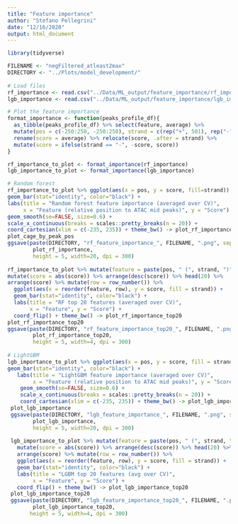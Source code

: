 ```yaml
---
title: "Feature importance"
author: "Stefano Pellegrini"
date: "12/16/2020"
output: html_document
---
```


```r
library(tidyverse)
```


```r
FILENAME <- "negFiltered_atleast2max"
DIRECTORY <- "../Plots/model_development/"
 
# Load files
rf_importance <- read.csv("../Data/ML_output/feature_importance/rf_importance_rank_negFiltered_atleast2max.csv")
lgb_importance <- read.csv("../Data/ML_output/feature_importance/lgb_importance_rank_negFiltered_atleast2max.csv")
```


```r
# Plot the feature importance
format_importance <- function(peaks_profile_df){
  as_tibble(peaks_profile_df) %>% select(feature, average) %>%
  mutate(pos = c(-250:250, -250:250), strand = c(rep("+", 501), rep("-", 501))) %>% 
  rename(score = average) %>% relocate(score, .after = strand) %>%
  mutate(score = ifelse(strand == "-", -score, score))
}

rf_importance_to_plot <- format_importance(rf_importance)
lgb_importance_to_plot <- format_importance(lgb_importance)

# Random forest
rf_importance_to_plot %>% ggplot(aes(x = pos, y = score, fill=strand)) + 
geom_bar(stat="identity", color="black") +
labs(title = "Random forest feature importance (averaged over CV)", 
     x = "Feature (relative position to ATAC mid peaks)", y = "Score") + 
geom_smooth(se=FALSE, size=0.6) +
scale_x_continuous(breaks = scales::pretty_breaks(n = 20)) +
coord_cartesian(xlim = c(-235, 235)) + theme_bw() -> plot_rf_importance
plot_cage_by_peak_pos
ggsave(paste(DIRECTORY, "rf_feature_importance_", FILENAME, ".png", sep=""), 
        plot_rf_importance, 
        height = 5, width=20, dpi = 300) 
 
rf_importance_to_plot %>% mutate(feature = paste(pos, " (", strand, ")", sep="")) %>%
mutate(score = abs(score)) %>% arrange(desc(score)) %>% head(20) %>% 
arrange(score) %>% mutate(row = row_number()) %>%
  ggplot(aes(x = reorder(feature, row), y = score, fill = strand)) + 
  geom_bar(stat="identity", color="black") + 
  labs(title = "RF top 20 features (averaged over CV)",  
       x = "Feature", y = "Score") + 
  coord_flip() + theme_bw() -> plot_rf_importance_top20
plot_rf_importance_top20
ggsave(paste(DIRECTORY, "rf_feature_importance_top20_", FILENAME, ".png", sep=""), 
        plot_rf_importance_top20, 
        height = 5, width=4, dpi = 300) 
 
# LightGBM
lgb_importance_to_plot %>% ggplot(aes(x = pos, y = score, fill = strand)) + 
geom_bar(stat="identity", color="black") +
   labs(title = "LightGBM feature importance (averaged over CV)",  
        x = "Feature (relative position to ATAC mid peaks)", y = "Score") + 
    geom_smooth(se=FALSE, size=0.6) +
    scale_x_continuous(breaks = scales::pretty_breaks(n = 20)) +
    coord_cartesian(xlim = c(-235, 235)) + theme_bw() -> plot_lgb_importance
 plot_lgb_importance
 ggsave(paste(DIRECTORY, "lgb_feature_importance_", FILENAME, ".png", sep=""), 
        plot_lgb_importance, 
        height = 5, width=20, dpi = 300) 
 
 lgb_importance_to_plot %>% mutate(feature = paste(pos, " (", strand, ")", sep="")) %>%
   mutate(score = abs(score)) %>% arrange(desc(score)) %>% head(20) %>% 
   arrange(score) %>% mutate(row = row_number()) %>%
   ggplot(aes(x = reorder(feature, row), y = score, fill = strand)) + 
   geom_bar(stat="identity", color="black") + 
   labs(title = "LGBM top 20 features (avg over CV)",  
        x = "Feature", y = "Score") + 
   coord_flip() + theme_bw() -> plot_lgb_importance_top20
 plot_lgb_importance_top20
 ggsave(paste(DIRECTORY, "lgb_feature_importance_top20_", FILENAME, ".png", sep=""), 
        plot_lgb_importance_top20, 
       height = 5, width=4, dpi = 300) 
```

